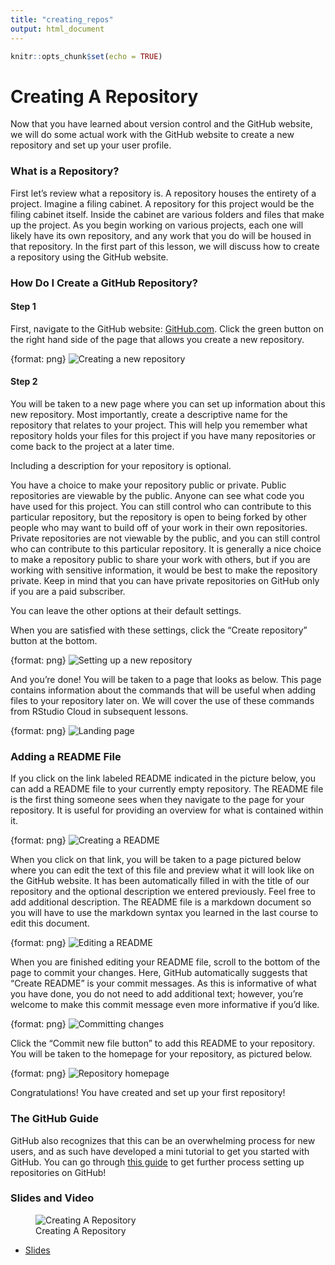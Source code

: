 ```yaml
---
title: "creating_repos"
output: html_document
---
```


```r
knitr::opts_chunk$set(echo = TRUE)
```

# Creating A Repository

Now that you have learned about version control and the GitHub website, we will do some actual work with the GitHub website to create a new repository and set up your user profile.

### What is a Repository?

First let's review what a repository is. A repository houses the entirety of a project. Imagine a filing cabinet. A repository for this project would be the filing cabinet itself. Inside the cabinet are various folders and files that make up the project. As you begin working on various projects, each one will likely have its own repository, and any work that you do will be housed in that repository. In the first part of this lesson, we will discuss how to create a repository using the GitHub website.

### How Do I Create a GitHub Repository?

#### Step 1

First, navigate to the GitHub website: [GitHub.com](https://github.com/). Click the green button on the right hand side of the page that allows you create a new repository.

{format: png}
![Creating a new repository](https://docs.google.com/presentation/d/1Dxf8VZi4RAf4BA8Xb__gbnTxFLIJKM-mxSy_BMA48DU/export/png?id=1Dxf8VZi4RAf4BA8Xb__gbnTxFLIJKM-mxSy_BMA48DU&pageid=g2bfdb07292_0_151)

#### Step 2

You will be taken to a new page where you can set up information about this new repository. Most importantly, create a descriptive name for the repository that relates to your project. This will help you remember what repository holds your files for this project if you have many repositories or come back to the project at a later time.

Including a description for your repository is optional.

You have a choice to make your repository public or private. Public repositories are viewable by the public. Anyone can see what code you have used for this project. You can still control who can contribute to this particular repository, but the repository is open to being forked by other people who may want to build off of your work in their own repositories. Private repositories are not viewable by the public, and you can still control who can contribute to this particular repository. It is generally a nice choice to make a repository public to share your work with others, but if you are working with sensitive information, it would be best to make the repository private. Keep in mind that you can have private repositories on GitHub only if you are a paid subscriber.

You can leave the other options at their default settings.

When you are satisfied with these settings, click the "Create repository" button at the bottom.

{format: png}
![Setting up a new repository](https://docs.google.com/presentation/d/1Dxf8VZi4RAf4BA8Xb__gbnTxFLIJKM-mxSy_BMA48DU/export/png?id=1Dxf8VZi4RAf4BA8Xb__gbnTxFLIJKM-mxSy_BMA48DU&pageid=g38bb68a530_0_8)

And you're done! You will be taken to a page that looks as below. This page contains information about the commands that will be useful when adding files to your repository later on. We will cover the use of these commands from RStudio Cloud in subsequent lessons.

{format: png}
![Landing page](https://docs.google.com/presentation/d/1Dxf8VZi4RAf4BA8Xb__gbnTxFLIJKM-mxSy_BMA48DU/export/png?id=1Dxf8VZi4RAf4BA8Xb__gbnTxFLIJKM-mxSy_BMA48DU&pageid=g38bb68a530_0_19)

### Adding a README File

If you click on the link labeled README indicated in the picture below, you can add a README file to your currently empty repository. The README file is the first thing someone sees when they navigate to the page for your repository. It is useful for providing an overview for what is contained within it.

{format: png}
![Creating a README](https://docs.google.com/presentation/d/1Dxf8VZi4RAf4BA8Xb__gbnTxFLIJKM-mxSy_BMA48DU/export/png?id=1Dxf8VZi4RAf4BA8Xb__gbnTxFLIJKM-mxSy_BMA48DU&pageid=g38bb68a530_0_24)

When you click on that link, you will be taken to a page pictured below where you can edit the text of this file and preview what it will look like on the GitHub website. It has been automatically filled in with the title of our repository and the optional description we entered previously. Feel free to add additional description. The README file is a markdown document so you will have to use the markdown syntax you learned in the last course to edit this document.

{format: png}
![Editing a README](https://docs.google.com/presentation/d/1Dxf8VZi4RAf4BA8Xb__gbnTxFLIJKM-mxSy_BMA48DU/export/png?id=1Dxf8VZi4RAf4BA8Xb__gbnTxFLIJKM-mxSy_BMA48DU&pageid=g38bb68a530_0_32)

When you are finished editing your README file, scroll to the bottom of the page to commit your changes. Here, GitHub automatically suggests that "Create README" is your commit messages. As this is informative of what you have done, you do not need to add additional text; however, you're welcome to make this commit message even more informative if you'd like.

{format: png}
![Committing changes](https://docs.google.com/presentation/d/1Dxf8VZi4RAf4BA8Xb__gbnTxFLIJKM-mxSy_BMA48DU/export/png?id=1Dxf8VZi4RAf4BA8Xb__gbnTxFLIJKM-mxSy_BMA48DU&pageid=g38bb68a530_0_38)

Click the "Commit new file button" to add this README to your repository. You will be taken to the homepage for your repository, as pictured below.

{format: png}
![Repository homepage](https://docs.google.com/presentation/d/1Dxf8VZi4RAf4BA8Xb__gbnTxFLIJKM-mxSy_BMA48DU/export/png?id=1Dxf8VZi4RAf4BA8Xb__gbnTxFLIJKM-mxSy_BMA48DU&pageid=g38bb68a530_0_43)

Congratulations! You have created and set up your first repository!

### The GitHub Guide

GitHub also recognizes that this can be an overwhelming process for new users, and as such have developed a mini tutorial to get you started with GitHub. You can go through [this guide](https://guides.github.com/activities/hello-world/) to get further process setting up repositories on GitHub!



### Slides and Video

![Creating A Repository](https://www.youtube.com/watch?v=mC6xwXaUZmk)

* [Slides](https://docs.google.com/presentation/d/1Dxf8VZi4RAf4BA8Xb__gbnTxFLIJKM-mxSy_BMA48DU/edit?usp=sharing)
